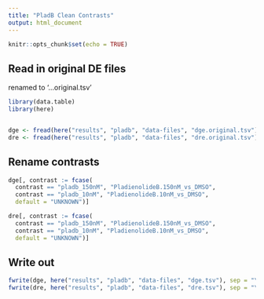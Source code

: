 ```yaml
---
title: "PladB Clean Contrasts"
output: html_document
---
```


```r
knitr::opts_chunk$set(echo = TRUE)
```

## Read in original DE files

renamed to '...original.tsv'

```r
library(data.table)
library(here)


dge <- fread(here("results", "pladb", "data-files", "dge.original.tsv"))
dre <- fread(here("results", "pladb", "data-files", "dre.original.tsv"))
```

## Rename contrasts

```r
dge[, contrast := fcase(
  contrast == "pladb_150nM", "PladienolideB.150nM_vs_DMSO",
  contrast == "pladb_10nM", "PladienolideB.10nM_vs_DMSO",
  default = "UNKNOWN")]

dre[, contrast := fcase(
  contrast == "pladb_150nM", "PladienolideB.150nM_vs_DMSO",
  contrast == "pladb_10nM", "PladienolideB.10nM_vs_DMSO",
  default = "UNKNOWN")]
```

## Write out

```r
fwrite(dge, here("results", "pladb", "data-files", "dge.tsv"), sep = "\t")
fwrite(dre, here("results", "pladb", "data-files", "dre.tsv"), sep = "\t")
```

